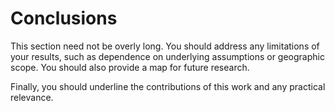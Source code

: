 # Conclusions {#sec-conclusions}

This section need not be overly long. You should address any limitations of your results, such as dependence on underlying assumptions or geographic scope. You should also provide a map for future research.

Finally, you should underline the contributions of this work and any practical relevance.

